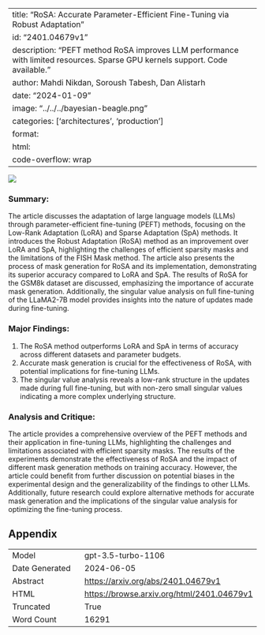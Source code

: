 
---
title: "RoSA: Accurate Parameter-Efficient Fine-Tuning via Robust Adaptation"
id: "2401.04679v1"
description: "PEFT method RoSA improves LLM performance with limited resources. Sparse GPU kernels support. Code available."
author: Mahdi Nikdan, Soroush Tabesh, Dan Alistarh
date: "2024-01-09"
image: "../../../bayesian-beagle.png"
categories: ['architectures', 'production']
format:
  html:
    code-overflow: wrap
---

![](../../../bayesian-beagle.png)

### Summary:

The article discusses the adaptation of large language models (LLMs) through parameter-efficient fine-tuning (PEFT) methods, focusing on the Low-Rank Adaptation (LoRA) and Sparse Adaptation (SpA) methods. It introduces the Robust Adaptation (RoSA) method as an improvement over LoRA and SpA, highlighting the challenges of efficient sparsity masks and the limitations of the FISH Mask method. The article also presents the process of mask generation for RoSA and its implementation, demonstrating its superior accuracy compared to LoRA and SpA. The results of RoSA for the GSM8k dataset are discussed, emphasizing the importance of accurate mask generation. Additionally, the singular value analysis on full fine-tuning of the LLaMA2-7B model provides insights into the nature of updates made during fine-tuning.

### Major Findings:
1. The RoSA method outperforms LoRA and SpA in terms of accuracy across different datasets and parameter budgets.
2. Accurate mask generation is crucial for the effectiveness of RoSA, with potential implications for fine-tuning LLMs.
3. The singular value analysis reveals a low-rank structure in the updates made during full fine-tuning, but with non-zero small singular values indicating a more complex underlying structure.

### Analysis and Critique:
The article provides a comprehensive overview of the PEFT methods and their application in fine-tuning LLMs, highlighting the challenges and limitations associated with efficient sparsity masks. The results of the experiments demonstrate the effectiveness of RoSA and the impact of different mask generation methods on training accuracy. However, the article could benefit from further discussion on potential biases in the experimental design and the generalizability of the findings to other LLMs. Additionally, future research could explore alternative methods for accurate mask generation and the implications of the singular value analysis for optimizing the fine-tuning process.

## Appendix

|          |          |
|----------|----------|
| Model     | gpt-3.5-turbo-1106       |
| Date Generated     | 2024-06-05       |
| Abstract | [https://arxiv.org/abs/2401.04679v1](https://arxiv.org/abs/2401.04679v1)        |
| HTML     | [https://browse.arxiv.org/html/2401.04679v1](https://browse.arxiv.org/html/2401.04679v1)       |
| Truncated       | True       |
| Word Count       | 16291       |
